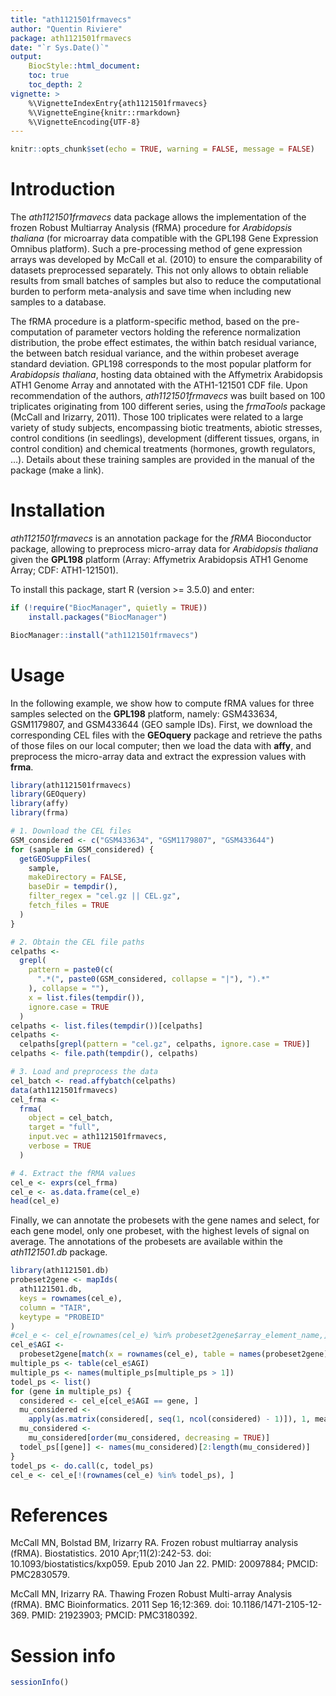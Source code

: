 ```yaml
---
title: "ath1121501frmavecs"
author: "Quentin Riviere"
package: ath1121501frmavecs
date: "`r Sys.Date()`"
output:
    BiocStyle::html_document:
    toc: true
    toc_depth: 2
vignette: >
    %\VignetteIndexEntry{ath1121501frmavecs}
    %\VignetteEngine{knitr::rmarkdown}
    %\VignetteEncoding{UTF-8} 
---
```


```r
knitr::opts_chunk$set(echo = TRUE, warning = FALSE, message = FALSE)
```

# Introduction

The *ath1121501frmavecs* data package allows the implementation of the frozen Robust Multiarray Analysis (fRMA) procedure for *Arabidopsis thaliana* (for microarray data compatible with the GPL198 Gene Expression Omnibus platform). Such a pre-processing method of gene expression arrays was developed by McCall et al. (2010) to ensure the comparability of datasets preprocessed separately. This not only allows to obtain reliable results from small batches of samples but also to reduce the computational burden to perform meta-analysis and save time when including new samples to a database.

The fRMA procedure is a platform-specific method, based on the pre-computation of parameter vectors holding the reference normalization distribution, the probe effect estimates, the within batch residual variance, the between batch residual variance, and the within probeset average standard deviation. GPL198 corresponds to the most popular platform for *Arabidopsis thaliana*, hosting data obtained with the Affymetrix Arabidopsis ATH1 Genome Array and annotated with the ATH1-121501 CDF file. Upon recommendation of the authors, *ath1121501frmavecs* was built based on 100 triplicates originating from 100 different series, using the *frmaTools* package (McCall and Irizarry, 2011). Those 100 triplicates were related to a large variety of study subjects, encompassing biotic treatments, abiotic stresses, control conditions (in seedlings), development (different tissues, organs, in control condition) and chemical treatments (hormones, growth regulators, ...). Details about these training samples are provided in the manual of the package (make a link).

# Installation

*ath1121501frmavecs*  is an annotation package for the *fRMA* Bioconductor package, allowing to preprocess micro-array data for *Arabidopsis thaliana* given the **GPL198** platform (Array: Affymetrix Arabidopsis ATH1 Genome Array; CDF: ATH1-121501). 

To install this package, start R (version >= 3.5.0) and enter:

```r
if (!require("BiocManager", quietly = TRUE))
    install.packages("BiocManager")

BiocManager::install("ath1121501frmavecs")
```

# Usage

In the following example, we show how to compute fRMA values for three samples selected on the **GPL198** platform, namely: GSM433634, GSM1179807, and GSM433644 (GEO sample IDs). First, we download the corresponding CEL files with the **GEOquery** package and retrieve the paths of those files on our local computer; then we load the data with **affy**, and preprocess the micro-array data and extract the expression values with **frma**.

```r
library(ath1121501frmavecs)
library(GEOquery)
library(affy)
library(frma)

# 1. Download the CEL files
GSM_considered <- c("GSM433634", "GSM1179807", "GSM433644")
for (sample in GSM_considered) {
  getGEOSuppFiles(
    sample,
    makeDirectory = FALSE,
    baseDir = tempdir(),
    filter_regex = "cel.gz || CEL.gz",
    fetch_files = TRUE
  )
}

# 2. Obtain the CEL file paths
celpaths <-
  grepl(
    pattern = paste0(c(
      ".*(", paste0(GSM_considered, collapse = "|"), ").*"
    ), collapse = ""),
    x = list.files(tempdir()),
    ignore.case = TRUE
  )
celpaths <- list.files(tempdir())[celpaths]
celpaths <-
  celpaths[grepl(pattern = "cel.gz", celpaths, ignore.case = TRUE)]
celpaths <- file.path(tempdir(), celpaths)

# 3. Load and preprocess the data
cel_batch <- read.affybatch(celpaths)
data(ath1121501frmavecs)
cel_frma <-
  frma(
    object = cel_batch,
    target = "full",
    input.vec = ath1121501frmavecs,
    verbose = TRUE
  )

# 4. Extract the fRMA values
cel_e <- exprs(cel_frma)
cel_e <- as.data.frame(cel_e)
head(cel_e)
```

Finally, we can annotate the probesets with the gene names and select, for each gene model, only one probeset, with the highest levels of signal on average. The annotations of the probesets are available within the *ath1121501.db* package. 

```r
library(ath1121501.db)
probeset2gene <- mapIds(
  ath1121501.db,
  keys = rownames(cel_e),
  column = "TAIR",
  keytype = "PROBEID"
)
#cel_e <- cel_e[rownames(cel_e) %in% probeset2gene$array_element_name,]
cel_e$AGI <-
  probeset2gene[match(x = rownames(cel_e), table = names(probeset2gene))]
multiple_ps <- table(cel_e$AGI)
multiple_ps <- names(multiple_ps[multiple_ps > 1])
todel_ps <- list()
for (gene in multiple_ps) {
  considered <- cel_e[cel_e$AGI == gene, ]
  mu_considered <-
    apply(as.matrix(considered[, seq(1, ncol(considered) - 1)]), 1, mean)
  mu_considered <-
    mu_considered[order(mu_considered, decreasing = TRUE)]
  todel_ps[[gene]] <- names(mu_considered)[2:length(mu_considered)]
}
todel_ps <- do.call(c, todel_ps)
cel_e <- cel_e[!(rownames(cel_e) %in% todel_ps), ]
```


# References

McCall MN, Bolstad BM, Irizarry RA. Frozen robust multiarray analysis (fRMA). Biostatistics. 2010 Apr;11(2):242-53. doi: 10.1093/biostatistics/kxp059. Epub 2010 Jan 22. PMID: 20097884; PMCID: PMC2830579.

McCall MN, Irizarry RA. Thawing Frozen Robust Multi-array Analysis (fRMA). BMC Bioinformatics. 2011 Sep 16;12:369. doi: 10.1186/1471-2105-12-369. PMID: 21923903; PMCID: PMC3180392.

# Session info

```r
sessionInfo()
```

